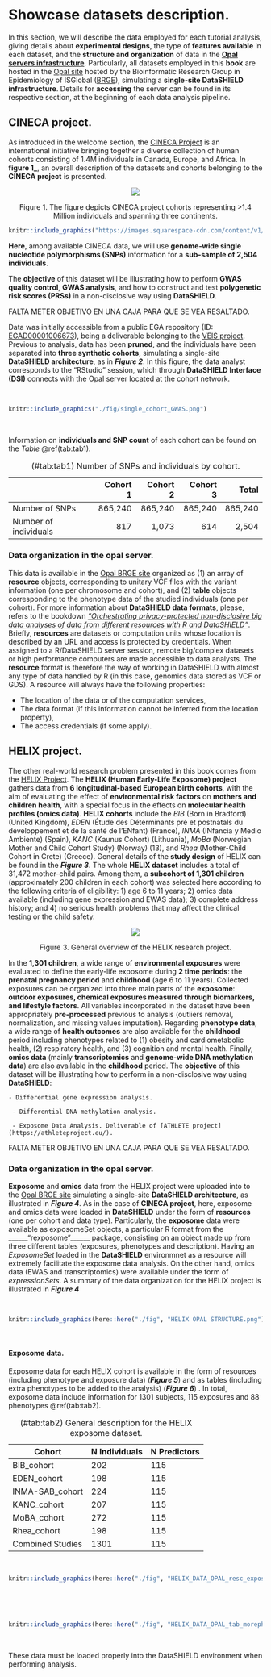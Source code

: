 
# Showcase datasets description. {#Datasets_Description}

In this section, we will describe the data employed for each tutorial analysis, giving details about **experimental designs**, the type of **features available** in each dataset, and the **structure and organization** of data in the [**Opal servers infrastructure**](https://opaldoc.obiba.org/en/latest/). Particularly, all datasets employed in this **book** are hosted in the [Opal site](https://datashield.isglobal.org/repo) hosted by the Bioinformatic Research Group in Epidemiology of ISGlobal ([BRGE](https://brge.isglobal.org/)), simulating a **single-site DataSHIELD infrastructure**. Details for **accessing** the server can be found in its respective section, at the beginning of each data analysis pipeline.

## CINECA project.

As introduced in the welcome section, the [CINECA Project](https://www.cineca-project.eu/) is an international initiative bringing together a diverse collection of human cohorts consisting of 1.4M individuals in Canada, Europe, and Africa. In **figure 1_**, an overall description of the datasets and cohorts belonging to the **CINECA project** is presented.

<p align = "center"><img src = "https://images.squarespace-cdn.com/content/v1/5cc2c7b2d86cc9589d33dfcc/1573825882582-AS6SBW8PMXNGKSJWS79H/cohort_figure_updated_Nov2019.png?format=750w"></p><p align = "center">
Figure 1. The figure depicts CINECA project cohorts representing >1.4 Million individuals and spanning three continents.
</p>

```r
knitr::include_graphics("https://images.squarespace-cdn.com/content/v1/5cc2c7b2d86cc9589d33dfcc/1573825882582-AS6SBW8PMXNGKSJWS79H/cohort_figure_updated_Nov2019.png?format=750w")
```

**Here**, among available CINECA data, we will use **genome-wide single nucleotide polymorphisms (SNPs)** information for a **sub-sample of 2,504 individuals**. 

The **objective** of this dataset will be illustrating how to perform **GWAS quality control**, **GWAS analysis**, and how to construct and test **polygenetic risk scores (PRSs)** in a non-disclosive way using **DataSHIELD**. 

FALTA METER OBJETIVO EN UNA CAJA PARA QUE SE VEA RESALTADO.

Data was initially accessible from a public EGA repository (ID: [EGAD00001006673](https://ega-archive.org/studies/EGAS00001002472/)), being a deliverable belonging to the [VEIS project](https://veis.bsc.es/en/). Previous to analysis, data has been **pruned**, and the individuals have been separated into **three synthetic cohorts**, simulating a single-site **DataSHIELD architecture**, as in **_Figure 2_**. In this figure, the data analyst corresponds to the "RStudio" session, which through **DataSHIELD Interface (DSI)** connects with the Opal server located at the cohort network. 

<br>
```r
knitr::include_graphics("./fig/single_cohort_GWAS.png")
```
<br>

Information on **individuals and SNP count** of each cohort can be found on the _Table_ \@ref(tab:tab1).

|                       | Cohort 1 | Cohort 2 | Cohort 3 |   Total |
|-----------------------|---------:|---------:|---------:|--------:|
| Number of SNPs        |  865,240 |  865,240 |  865,240 | 865,240 |
| Number of individuals |      817 |    1,073 |      614 |   2,504 |

: (\#tab:tab1) Number of SNPs and individuals by cohort.

### Data organization in the opal server.

This data is available in the [Opal BRGE site](https://datashield.isglobal.org/repo) organized as (1) an array of **resource** objects, corresponding to unitary VCF files with the variant information (one per chromosome and cohort), and (2) **table** objects corresponding to the phenotype data of the studied individuals (one per cohort). For more information about **DataSHIELD data formats**, please, refers to the bookdown [*"Orchestrating privacy-protected non-disclosive big data analyses of data from different resources with R and DataSHIELD"*](https://isglobal-brge.github.io/resource_bookdown/index.html). Briefly, **resources** are datasets or computation units whose location is described by an URL and access is protected by credentials. When assigned to a R/DataSHIELD server session, remote big/complex datasets or high performance computers are made accessible to data analysts. The **resource** format is therefore the way of working in DataSHIELD with almost any type of data handled by R (in this case, genomics data stored as VCF or GDS). A resource will always have the following properties:

* The location of the data or of the computation services,
* The data format (if this information cannot be inferred from the location property),
* The access credentials (if some apply).

## HELIX project.

The other real-world research problem presented in this book comes from the [HELIX Project](https://www.projecthelix.eu). The **HELIX (Human Early-Life Exposome) project** gathers data from **6 longitudinal-based European birth cohorts**, with the aim of evaluating the effect of **environmental risk factors** on **mothers and children health**, with a special focus in the effects on **molecular health profiles (omics data)**. **HELIX cohorts** include the _BIB_ (Born in Bradford) (United Kingdom), _EDEN_ (Étude des Déterminants pré et postnatals du développement et de la santé de l’ENfant) (France), _INMA_ (INfancia y Medio Ambiente) (Spain), _KANC_ (Kaunus Cohort) (Lithuania), _MoBa_ (Norwegian Mother and Child Cohort Study) (Norway) (13), and _Rhea_ (Mother-Child Cohort in Crete) (Greece). General details of the **study design** of HELIX can be found in the **_Figure 3_**. The whole **HELIX dataset** includes a total of 31,472 mother-child pairs. Among them, a **subcohort of 1,301 children** (approximately 200 children in each cohort) was selected here according to the following criteria of eligibility: 1) age 6 to 11 years; 2) omics data available (including gene expression and EWAS data); 3) complete address history; and 4) no serious health problems that may affect the clinical testing or the child safety. 

<p align = "center"><img src = "http://www.projecthelix.eu/images/estructura/helix_study.gif"></p><p align = "center">
Figure 3. General overview of the HELIX research project.
</p>

In the **1,301 children**, a wide range of **environmental exposures** were evaluated to define the early-life exposome during **2 time periods**: the **prenatal pregnancy period** and **childhood** (age 6 to 11 years). Collected exposures can be organized into three main parts of the **exposome**: **outdoor exposures, chemical exposures measured through biomarkers, and lifestyle factors**. All variables incorporated in the dataset have been appropriately **pre-processed** previous to analysis (outliers removal, normalization, and missing values imputation). Regarding **phenotype data**, a wide range of **health outcomes** are also available for the **childhood** period including phenotypes related to (1) obesity and cardiometabolic health, (2) respiratory health, and (3) cognition and mental health. Finally, **omics data** (mainly **transcriptomics** and **genome-wide DNA methylation data**) are also available in the **childhood** period. The **objective** of this dataset will be illustrating how to perform in a non-disclosive way using **DataSHIELD**:

    - Differential gene expression analysis. 

     - Differential DNA methylation analysis. 

     - Exposome Data Analysis. Deliverable of [ATHLETE project](https://athleteproject.eu/).

FALTA METER OBJETIVO EN UNA CAJA PARA QUE SE VEA RESALTADO.

### Data organization in the opal server.

**Exposome** and **omics** data from the HELIX project were uploaded into to the [Opal BRGE site](https://datashield.isglobal.org/brge/ui/index.html) simulating a single-site **DataSHIELD architecture**, as illustrated in **_Figure 4_**. As in the case of **CINECA project**, here, exposome and omics data were loaded in **DataSHIELD** under the form of **resources** (one per cohort and data type). Particularly, the **exposome** data were available as exposomeSet objects, a particular R format from the ______"rexposome"______ package, consisting on an object made up from three different tables (exposures, phenotypes and description). Having an _ExposomeSet_ loaded in the **DataSHIELD** environmnet as a resource will extremely facilitate the exposome data analysis. On the other hand, omics data (EWAS and transcriptomics) were available under the form of _expressionSets_. A summary of the data organization for the HELIX project is illustrated in **_Figure 4_**

<br>
```r
knitr::include_graphics(here::here("./fig", "HELIX OPAL STRUCTURE.png"))
```
<br>

#### Exposome data. {#Exposome_HELIX_Data}

Exposome data for each HELIX cohort is available in the form of resources (including phenotype and exposure data) (**_Figure 5_**) and as tables (including extra phenotypes to be added to the analysis) (**_Figure 6_**) . In total, exposome data include information for 1301 subjects, 115 exposures and 88 phenotypes \@ref(tab:tab2).

|Cohort         | N Individuals  | N Predictors
|---------------|-----------------|---------------
|BIB_cohort        |      202        |   115
|EDEN_cohort       |       198        |   115
|INMA-SAB_cohort   |       224        |   115
|KANC_cohort       |       207        |   115
|MoBA_cohort       |      272        |   115
|Rhea_cohort       |      198        |   115
|Combined Studies  |     1301       |   115

: (\#tab:tab2) General description for the HELIX exposome dataset.

<br>
```r
knitr::include_graphics(here::here("./fig", "HELIX_DATA_OPAL_resc_exposures.png"))
```
<br>

<br>
```r
knitr::include_graphics(here::here("./fig", "HELIX_DATA_OPAL_tab_morephenos.png"))
```
<br>

These data must be loaded properly into the DataSHIELD environment when performing analysis.

